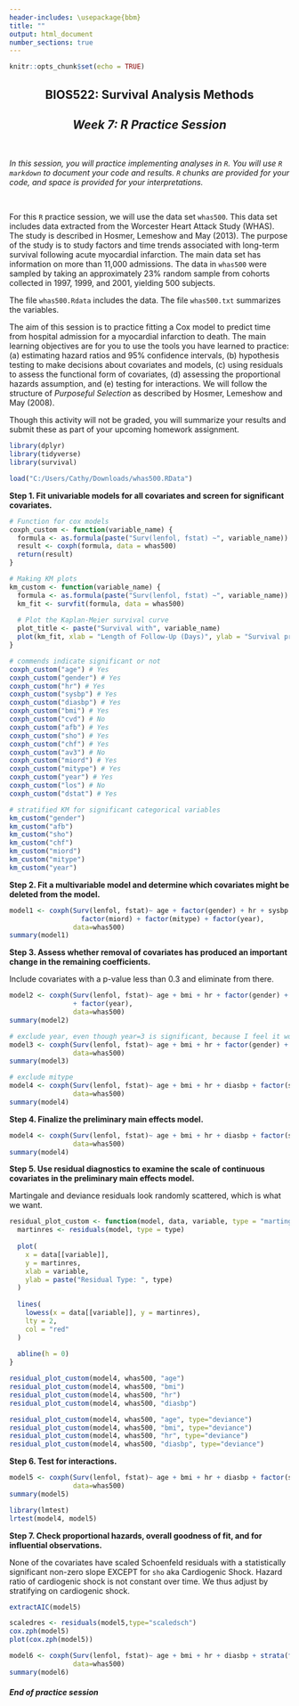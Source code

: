 ---
header-includes: \usepackage{bbm}
title: ""
output: html_document
number_sections: true
---

```{r setup, include=FALSE}
knitr::opts_chunk$set(echo = TRUE)
```

<center>
## BIOS522: Survival Analysis Methods
## *Week 7: R Practice Session*
</center>
<br />

*In this session, you will practice implementing analyses in `R`. You will use `R markdown` to document your code and results. `R` chunks are provided for your code, and space is provided for your interpretations.*

<br />

For this `R` practice session, we will use the data set `whas500`. This data set includes data extracted from the Worcester Heart Attack Study (WHAS). The study is described in Hosmer, Lemeshow and May (2013). The purpose of the study is to study factors and time trends associated with long-term survival following acute myocardial infarction. The main data set has information on more than 11,000 admissions. The data in `whas500` were sampled by taking an approximately 23% random sample from cohorts collected in 1997, 1999, and 2001, yielding 500 subjects.

The file `whas500.Rdata` includes the data. The file `whas500.txt` summarizes the variables.

The aim of this session is to practice fitting a Cox model to predict time from hospital admission for a myocardial infarction to death. The main learning objectives are for you to use the tools you have learned to practice: (a) estimating hazard ratios and 95% confidence intervals, (b) hypothesis testing to make decisions about covariates and models, (c) using residuals to assess the functional form of covariates, (d) assessing the proportional hazards assumption, and (e) testing for interactions. We will follow the structure of *Purposeful Selection* as described by Hosmer, Lemeshow and May (2008).

Though this activity will not be graded, you will summarize your results and submit these as part of your upcoming homework assignment.

```{r}
library(dplyr)
library(tidyverse)
library(survival)

load("C:/Users/Cathy/Downloads/whas500.RData")
```


**Step 1. Fit univariable models for all covariates and screen for significant covariates.**

```{r}
# Function for cox models
coxph_custom <- function(variable_name) {
  formula <- as.formula(paste("Surv(lenfol, fstat) ~", variable_name))
  result <- coxph(formula, data = whas500)
  return(result)
}

# Making KM plots
km_custom <- function(variable_name) {
  formula <- as.formula(paste("Surv(lenfol, fstat) ~", variable_name))
  km_fit <- survfit(formula, data = whas500)
  
  # Plot the Kaplan-Meier survival curve
  plot_title <- paste("Survival with", variable_name)
  plot(km_fit, xlab = "Length of Follow-Up (Days)", ylab = "Survival probability", main = plot_title)
}

# commends indicate significant or not
coxph_custom("age") # Yes
coxph_custom("gender") # Yes
coxph_custom("hr") # Yes
coxph_custom("sysbp") # Yes
coxph_custom("diasbp") # Yes
coxph_custom("bmi") # Yes
coxph_custom("cvd") # No
coxph_custom("afb") # Yes
coxph_custom("sho") # Yes
coxph_custom("chf") # Yes
coxph_custom("av3") # No
coxph_custom("miord") # Yes
coxph_custom("mitype") # Yes
coxph_custom("year") # Yes
coxph_custom("los") # No
coxph_custom("dstat") # Yes

# stratified KM for significant categorical variables
km_custom("gender")
km_custom("afb")
km_custom("sho")
km_custom("chf")
km_custom("miord")
km_custom("mitype")
km_custom("year")

```


**Step 2. Fit a multivariable model and determine which covariates might be deleted from the model.**

```{r}
model1 <- coxph(Surv(lenfol, fstat)~ age + factor(gender) + hr + sysbp + diasbp + bmi + factor(afb) + factor(sho) + factor(chf) +
                  factor(miord) + factor(mitype) + factor(year),
                data=whas500)
summary(model1)
```


**Step 3. Assess whether removal of covariates has produced an important change in the remaining coefficients.**

Include covariates with a p-value less than 0.3 and eliminate from there.

```{r}
model2 <- coxph(Surv(lenfol, fstat)~ age + bmi + hr + factor(gender) + diasbp + factor(sho) + factor(chf) + factor(mitype)
                + factor(year),
                data=whas500)
summary(model2)

# exclude year, even though year=3 is significant, because I feel it would not make sense to exclude year 2 but include year 3
model3 <- coxph(Surv(lenfol, fstat)~ age + bmi + hr + factor(gender) + diasbp + factor(sho) + factor(chf) + factor(mitype),
                data=whas500)
summary(model3)

# exclude mitype
model4 <- coxph(Surv(lenfol, fstat)~ age + bmi + hr + diasbp + factor(sho) + factor(chf) + factor(gender),
                data=whas500)
summary(model4)
```


**Step 4. Finalize the preliminary main effects model.**

```{r}
model4 <- coxph(Surv(lenfol, fstat)~ age + bmi + hr + diasbp + factor(sho) + factor(chf) + factor(gender),
                data=whas500)
summary(model4)
```


**Step 5. Use residual diagnostics to examine the scale of continuous covariates in the preliminary main effects model.**

Martingale and deviance residuals look randomly scattered, which is what we want. 

```{r}
residual_plot_custom <- function(model, data, variable, type = "martingale") {
  martinres <- residuals(model, type = type)
  
  plot(
    x = data[[variable]],
    y = martinres,
    xlab = variable,
    ylab = paste("Residual Type: ", type)
  )
  
  lines(
    lowess(x = data[[variable]], y = martinres),
    lty = 2,
    col = "red"
  )
  
  abline(h = 0)
}

residual_plot_custom(model4, whas500, "age")
residual_plot_custom(model4, whas500, "bmi")
residual_plot_custom(model4, whas500, "hr")
residual_plot_custom(model4, whas500, "diasbp")

residual_plot_custom(model4, whas500, "age", type="deviance")
residual_plot_custom(model4, whas500, "bmi", type="deviance")
residual_plot_custom(model4, whas500, "hr", type="deviance")
residual_plot_custom(model4, whas500, "diasbp", type="deviance")

```


**Step 6. Test for interactions.**

```{r}
model5 <- coxph(Surv(lenfol, fstat)~ age + bmi + hr + diasbp + factor(sho) + factor(chf) + factor(gender) + age*factor(gender),
                data=whas500)
summary(model5)

library(lmtest)
lrtest(model4, model5)
```


**Step 7. Check proportional hazards, overall goodness of fit, and for influential observations.**

None of the covariates have scaled Schoenfeld residuals with a statistically significant non-zero slope EXCEPT for `sho` aka Cardiogenic Shock. Hazard ratio of cardiogenic shock is not constant over time. We thus adjust by stratifying on cardiogenic shock.

```{r}
extractAIC(model5)

scaledres <- residuals(model5,type="scaledsch")
cox.zph(model5)
plot(cox.zph(model5))

model6 <- coxph(Surv(lenfol, fstat)~ age + bmi + hr + diasbp + strata(factor(sho)) + factor(chf) + factor(gender) + age*factor(gender),
                data=whas500)
summary(model6)

```



#### *End of practice session*

